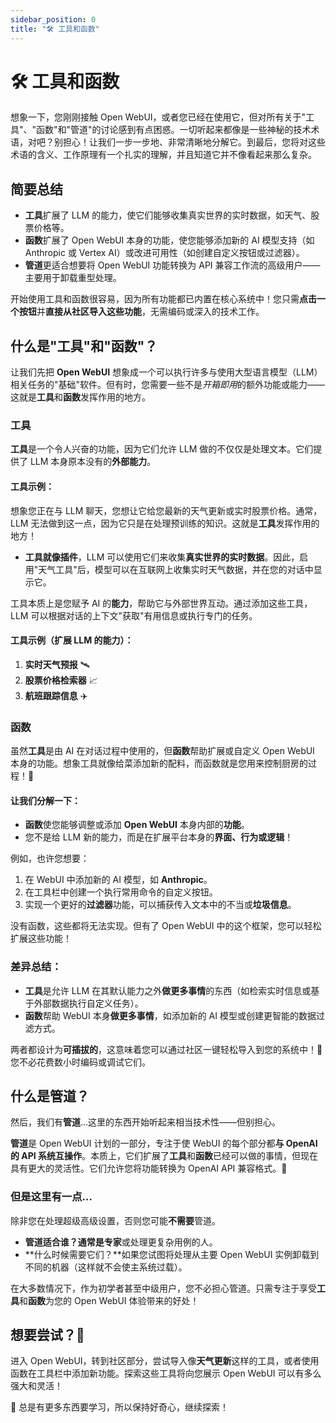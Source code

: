 ```yaml
---
sidebar_position: 0
title: "🛠️ 工具和函数"
---
```


# 🛠️ 工具和函数

想象一下，您刚刚接触 Open WebUI，或者您已经在使用它，但对所有关于"工具"、"函数"和"管道"的讨论感到有点困惑。一切听起来都像是一些神秘的技术术语，对吧？别担心！让我们一步一步地、非常清晰地分解它。到最后，您将对这些术语的含义、工作原理有一个扎实的理解，并且知道它并不像看起来那么复杂。

## 简要总结

- **工具**扩展了 LLM 的能力，使它们能够收集真实世界的实时数据，如天气、股票价格等。
- **函数**扩展了 Open WebUI 本身的功能，使您能够添加新的 AI 模型支持（如 Anthropic 或 Vertex AI）或改进可用性（如创建自定义按钮或过滤器）。
- **管道**更适合想要将 Open WebUI 功能转换为 API 兼容工作流的高级用户——主要用于卸载重型处理。

开始使用工具和函数很容易，因为所有功能都已内置在核心系统中！您只需**点击一个按钮**并**直接从社区导入这些功能**，无需编码或深入的技术工作。

## 什么是"工具"和"函数"？

让我们先把 **Open WebUI** 想象成一个可以执行许多与使用大型语言模型（LLM）相关任务的"基础"软件。但有时，您需要一些不是*开箱即用*的额外功能或能力——这就是**工具**和**函数**发挥作用的地方。

### 工具

**工具**是一个令人兴奋的功能，因为它们允许 LLM 做的不仅仅是处理文本。它们提供了 LLM 本身原本没有的**外部能力**。

#### 工具示例：

想象您正在与 LLM 聊天，您想让它给您最新的天气更新或实时股票价格。通常，LLM 无法做到这一点，因为它只是在处理预训练的知识。这就是**工具**发挥作用的地方！

- **工具就像插件**，LLM 可以使用它们来收集**真实世界的实时数据**。因此，启用"天气工具"后，模型可以在互联网上收集实时天气数据，并在您的对话中显示它。

工具本质上是您赋予 AI 的**能力**，帮助它与外部世界互动。通过添加这些工具，LLM 可以根据对话的上下文"获取"有用信息或执行专门的任务。

#### 工具示例（扩展 LLM 的能力）：
1. **实时天气预报** 🛰️
2. **股票价格检索器** 📈
3. **航班跟踪信息** ✈️

### 函数

虽然**工具**是由 AI 在对话过程中使用的，但**函数**帮助扩展或自定义 Open WebUI 本身的功能。想象工具就像给菜添加新的配料，而函数就是您用来控制厨房的过程！🚪

#### 让我们分解一下：

- **函数**使您能够调整或添加 **Open WebUI** 本身内部的**功能**。
- 您不是给 LLM 新的能力，而是在扩展平台本身的**界面、行为或逻辑**！

例如，也许您想要：
1. 在 WebUI 中添加新的 AI 模型，如 **Anthropic**。
2. 在工具栏中创建一个执行常用命令的自定义按钮。
3. 实现一个更好的**过滤器**功能，可以捕获传入文本中的不当或**垃圾信息**。

没有函数，这些都将无法实现。但有了 Open WebUI 中的这个框架，您可以轻松扩展这些功能！

### 差异总结：
- **工具**是允许 LLM 在其默认能力之外**做更多事情**的东西（如检索实时信息或基于外部数据执行自定义任务）。
- **函数**帮助 WebUI 本身**做更多事情**，如添加新的 AI 模型或创建更智能的数据过滤方式。

两者都设计为**可插拔的**，这意味着您可以通过社区一键轻松导入到您的系统中！🎉 您不必花费数小时编码或调试它们。

## 什么是管道？

然后，我们有**管道**...这里的东西开始听起来相当技术性——但别担心。

**管道**是 Open WebUI 计划的一部分，专注于使 WebUI 的每个部分都**与 OpenAI 的 API 系统互操作**。本质上，它们扩展了**工具**和**函数**已经可以做的事情，但现在具有更大的灵活性。它们允许您将功能转换为 OpenAI API 兼容格式。🧠

### 但是这里有一点...

除非您在处理超级高级设置，否则您可能**不需要**管道。

- **管道适合谁？**通常是**专家**或处理更复杂用例的人。
- **什么时候需要它们？**如果您试图将处理从主要 Open WebUI 实例卸载到不同的机器（这样就不会使主系统过载）。
  
在大多数情况下，作为初学者甚至中级用户，您不必担心管道。只需专注于享受**工具**和**函数**为您的 Open WebUI 体验带来的好处！

## 想要尝试？🚀

进入 Open WebUI，转到社区部分，尝试导入像**天气更新**这样的工具，或者使用函数在工具栏中添加新功能。探索这些工具将向您展示 Open WebUI 可以有多么强大和灵活！

🌟 总是有更多东西要学习，所以保持好奇心，继续探索！